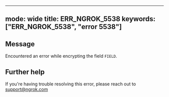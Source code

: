 
---
mode: wide
title: ERR_NGROK_5538
keywords: ["ERR_NGROK_5538", "error 5538"]
---

## Message
Encountered an error while encrypting the field `FIELD`.




## Further help
If you're having trouble resolving this error, please reach out to [support@ngrok.com](mailto:support@ngrok.com?subject=Help%20with%20ERR_NGROK_5538)

